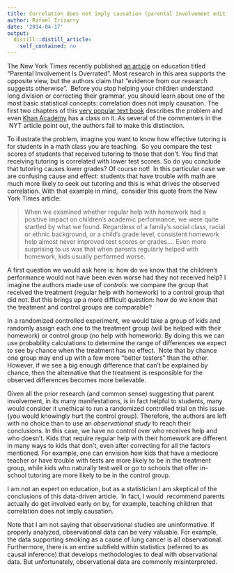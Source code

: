 ```yaml
---
title: Correlation does not imply causation (parental involvement edition)
author: Rafael Irizarry
date: '2014-04-17'
output:
  distill::distill_article:
    self_contained: no
---
```


The New York Times recently published [an article](http://opinionator.blogs.nytimes.com/2014/04/12/parental-involvement-is-overrated/?rref=opinion&module=ArrowsNav&contentCollection=Opinion&action=keypress&region=FixedLeft&pgtype=Blogs) on education titled "Parental Involvement Is Overrated". Most research in this area supports the opposite view, but the authors claim that "evidence from our research suggests otherwise".  Before you stop helping your children understand long division or correcting their grammar, you should learn about one of the most basic statistical concepts: correlation does not imply causation. The first two chapters of this [very popular text book](http://www.amazon.com/Statistics-4th-Edition-David-Freedman/dp/0393929728) describes the problem and even [Khan Academy](https://www.khanacademy.org/math/probability/regression/regression-correlation/v/correlation-and-causality) has a class on it. As several of the commenters in the  NYT article point out, the authors fail to make this distinction.

To illustrate the problem, imagine you want to know how effective tutoring is for students in a math class you are teaching.  So you compare the test scores of students that received tutoring to those that don't. You find that receiving tutoring is correlated with lower test scores. So do you conclude that tutoring causes lower grades? Of course not!  In this particular case we are confusing cause and effect: students that have trouble with math are much more likely to seek out tutoring and this is what drives the observed correlation. With that example in mind,  consider this quote from the New York Times article:

> When we examined whether regular help with homework had a positive impact on children’s academic performance, we were quite startled by what we found. Regardless of a family’s social class, racial or ethnic background, or a child’s grade level, consistent homework help almost never improved test scores or grades.... Even more surprising to us was that when parents regularly helped with homework, kids usually performed worse.

A first question we would ask here is: how do we know that the children's performance would not have been even worse had they not received help? I imagine the authors made use of _controls_: we compare the group that received the treatment (regular help with homework) to a control group that did not. But this brings up a more difficult question: how do we know that the treatment and control groups are comparable?

In a randomized controlled experiment, we would take a group of kids and randomly assign each one to the treatment group (will be helped with their homework) or control group (no help with homework). By doing this we can use probability calculations to determine the range of differences we expect to see by chance when the treatment has no effect.  Note that by chance one group may end up with a few more "better testers" than the other. However, if we see a big enough difference that can't be explained by chance, then the alternative that the treatment is responsible for the observed differences becomes more believable.

Given all the prior research (and common sense) suggesting that parent involvement, in its many manifestations, is in fact helpful to students, many would consider it unethical to run a randomized controlled trial on this issue (you would knowingly hurt the control group). Therefore, the authors are left with no choice than to use an _observational study_ to reach their conclusions. In this case, we have no control over who receives help and who doesn't. Kids that require regular help with their homework are different in many ways to kids that don't, even after correcting for all the factors mentioned. For example, one can envision how kids that have a mediocre teacher or have trouble with tests are more likely to be in the treatment group, while kids who naturally test well or go to schools that offer in-school tutoring are more likely to be in the control group.

I am not an expert on education, but as a statistician I am skeptical of the conclusions of this data-driven article.  In fact, I would  recommend parents actually do get involved early on by, for example, teaching children that correlation does not imply causation.

Note that I am not saying that observational studies are uninformative. If properly analyzed, observational data can be very valuable. For example, the data supporting smoking as a cause of lung cancer is all observational. Furthermore, there is an entire subfield within statistics (referred to as causal inference) that develops methodologies to deal with observational data. But unfortunately, observational data are commonly misinterpreted.
